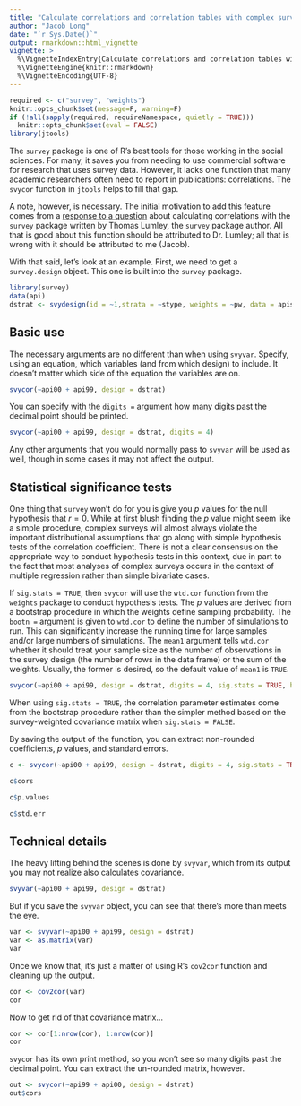 ```yaml
---
title: "Calculate correlations and correlation tables with complex survey data"
author: "Jacob Long"
date: "`r Sys.Date()`"
output: rmarkdown::html_vignette
vignette: >
  %\VignetteIndexEntry{Calculate correlations and correlation tables with complex survey data}
  %\VignetteEngine{knitr::rmarkdown}
  %\VignetteEncoding{UTF-8}
---
```


```r
required <- c("survey", "weights")
knitr::opts_chunk$set(message=F, warning=F)
if (!all(sapply(required, requireNamespace, quietly = TRUE)))
  knitr::opts_chunk$set(eval = FALSE)
library(jtools)
```

The `survey` package is one of R's best tools for those working in the social sciences. 
For many, it saves you from needing to use commercial software for research that uses
survey data. However, it lacks one function that many academic researchers often 
need to report in publications: correlations. The `svycor` function in `jtools` helps to fill that gap. 

A note, however, is necessary. The initial motivation to add this feature comes from a [response to a question](http://stackoverflow.com/questions/34418822/pearson-correlation-coefficient-in-rs-survey-package#41031088) about
calculating correlations with the `survey` package written by Thomas Lumley, the `survey`
package author. All that is good about this function should be attributed to Dr. Lumley;
all that is wrong with it should be attributed to me (Jacob).

With that said, let's look at an example. First, we need to get a `survey.design` 
object. This one is built into the `survey` package.

```r
library(survey)
data(api)
dstrat <- svydesign(id = ~1,strata = ~stype, weights = ~pw, data = apistrat, fpc=~fpc)
```

## Basic use

The necessary arguments are no different than when using `svyvar`. Specify, using 
an equation, which variables (and from which design) to include. It doesn't matter
which side of the equation the variables are on.

```r
svycor(~api00 + api99, design = dstrat)
```

You can specify with the `digits =` argument how many digits past the decimal point
should be printed.

```r
svycor(~api00 + api99, design = dstrat, digits = 4)
```

Any other arguments that you would normally pass to `svyvar` will be used as well,
though in some cases it may not affect the output.

## Statistical significance tests

One thing that `survey` won't do for you is give you *p* values for the null hypothesis
that $r = 0$. While at first blush finding the *p* value might seem like a simple 
procedure, complex surveys will almost always violate the important distributional
assumptions that go along with simple hypothesis tests of the correlation coefficient.
There is not a clear consensus on the appropriate way to conduct hypothesis tests in
this context, due in part to the fact that most analyses of complex
surveys occurs in the context of multiple regression rather than simple bivariate cases.

If `sig.stats = TRUE`, then `svycor` will use the `wtd.cor` function from the `weights`
package to conduct hypothesis tests. The *p* values are derived from a bootstrap 
procedure in which the weights define sampling probability. The `bootn =` argument
is given to `wtd.cor` to define the number of simulations to run. This can significantly
increase the running time for large samples and/or large numbers of simulations. The 
`mean1` argument tells `wtd.cor` whether it should treat your sample size as the number of
observations in the survey design (the number of rows in the data frame) or the 
sum of the weights. Usually, the former is desired, so the default value of `mean1` is 
`TRUE`.

```r
svycor(~api00 + api99, design = dstrat, digits = 4, sig.stats = TRUE, bootn = 2000, mean1 = TRUE)
```

When using `sig.stats = TRUE`, the correlation parameter estimates come from the 
bootstrap procedure rather than the simpler method based on the survey-weighted
covariance matrix when `sig.stats = FALSE`.

By saving the output of the function, you can extract non-rounded coefficients, *p* 
values, and standard errors.

```r
c <- svycor(~api00 + api99, design = dstrat, digits = 4, sig.stats = TRUE, bootn = 2000, mean1 = TRUE)

c$cors

c$p.values

c$std.err
```


## Technical details

The heavy lifting behind the scenes is done by `svyvar`, which from its output you
may not realize also calculates covariance.

```r
svyvar(~api00 + api99, design = dstrat)
```

But if you save the `svyvar` object, you can see that there's more than meets the eye.

```r
var <- svyvar(~api00 + api99, design = dstrat)
var <- as.matrix(var)
var
```
Once we know that, it's just a matter of using R's `cov2cor` function and cleaning 
up the output.

```r
cor <- cov2cor(var)
cor
```

Now to get rid of that covariance matrix...

```r
cor <- cor[1:nrow(cor), 1:nrow(cor)]
cor
```

`svycor` has its own print method, so you won't see so many digits past the decimal
point. You can extract the un-rounded matrix, however.

```r
out <- svycor(~api99 + api00, design = dstrat)
out$cors
```
